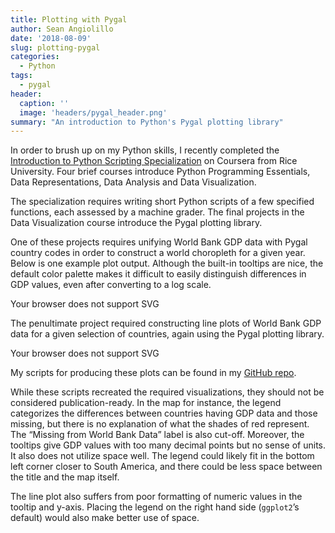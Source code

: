 ```yaml
---
title: Plotting with Pygal
author: Sean Angiolillo
date: '2018-08-09'
slug: plotting-pygal
categories:
  - Python
tags:
  - pygal
header:
  caption: ''
  image: 'headers/pygal_header.png'
summary: "An introduction to Python's Pygal plotting library"  
---
```


In order to brush up on my Python skills, I recently completed the [Introduction to Python Scripting Specialization](https://www.coursera.org/specializations/introduction-scripting-in-python) on Coursera from Rice University. Four brief courses introduce Python Programming Essentials, Data Representations, Data Analysis and Data Visualization.

The specialization requires writing short Python scripts of a few specified functions, each assessed by a machine grader. The final projects in the Data Visualization course introduce the Pygal plotting library.

One of these projects requires unifying World Bank GDP data with Pygal country codes in order to construct a world choropleth for a given year. Below is one example plot output. Although the built-in tooltips are nice, the default color palette makes it difficult to easily distinguish differences in GDP values, even after converting to a log scale. 

<object type="image/svg+xml" data="/img/isp_gdp_world_code_2010.svg">
  Your browser does not support SVG
</object>

The penultimate project required constructing line plots of World Bank GDP data for a given selection of countries, again using the Pygal plotting library.

<object type="image/svg+xml" data="/img/isp_gdp_xy_uk+usa.svg">
  Your browser does not support SVG
</object>

My scripts for producing these plots can be found in my [GitHub repo](https://github.com/seanangio/rice_isp). 

While these scripts recreated the required visualizations, they should not be considered publication-ready. In the map for instance, the legend categorizes the differences between countries having GDP data and those missing, but there is no explanation of what the shades of red represent. The "Missing from World Bank Data" label is also cut-off. Moreover, the tooltips give GDP values with too many decimal points but no sense of units. It also does not utilize space well. The legend could likely fit in the bottom left corner closer to South America, and there could be less space between the title and the map itself.  

The line plot also suffers from poor formatting of numeric values in the tooltip and y-axis. Placing the legend on the right hand side (`ggplot2`'s default) would also make better use of space.